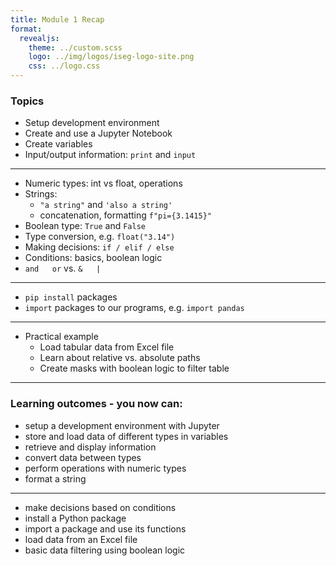 ```yaml
---
title: Module 1 Recap
format:
  revealjs:
    theme: ../custom.scss
    logo: ../img/logos/iseg-logo-site.png
    css: ../logo.css
---
```


### Topics

- Setup development environment
- Create and use a Jupyter Notebook
- Create variables
- Input/output information: ``print`` and ``input``

---

- Numeric types: int vs float, operations
- Strings:
  - `"a string"` and ``'also a string'``
  - concatenation, formatting `f"pi={3.1415}"`
- Boolean type: ``True`` and ``False``
- Type conversion, e.g. ``float("3.14")``
- Making decisions: ``if / elif / else``
- Conditions: basics, boolean logic
- ``and   or`` vs. ``&   |``

---

- ``pip install`` packages
- ``import`` packages to our programs, e.g. ``import pandas``

---

- Practical example
  - Load tabular data from Excel file
  - Learn about relative vs. absolute paths
  - Create masks with boolean logic to filter table


---

### Learning outcomes - you now can:

- setup a development environment with Jupyter
- store and load data of different types in variables
- retrieve and display information
- convert data between types
- perform operations with numeric types
- format a string

---

- make decisions based on conditions
- install a Python package
- import a package and use its functions
- load data from an Excel file
- basic data filtering using boolean logic
